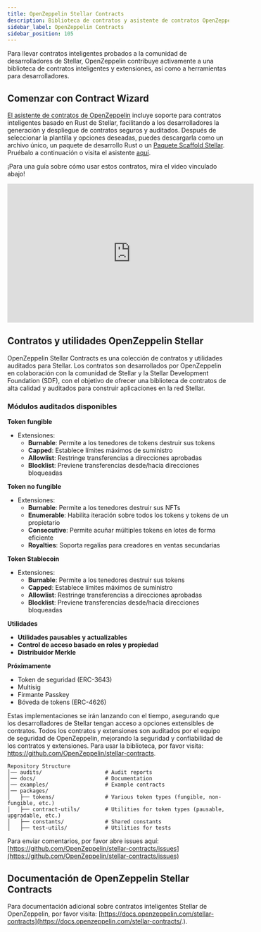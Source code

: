 ```yaml
---
title: OpenZeppelin Stellar Contracts
description: Biblioteca de contratos y asistente de contratos OpenZeppelin Stellar
sidebar_label: OpenZeppelin Contracts
sidebar_position: 105
---
```


<script async src="https://wizard.openzeppelin.com/build/embed.js"></script>

Para llevar contratos inteligentes probados a la comunidad de desarrolladores de Stellar, OpenZeppelin contribuye activamente a una biblioteca de contratos inteligentes y extensiones, así como a herramientas para desarrolladores.

## Comenzar con Contract Wizard

[El asistente de contratos de OpenZeppelin](https://wizard.openzeppelin.com/stellar) incluye soporte para contratos inteligentes basado en Rust de Stellar, facilitando a los desarrolladores la generación y despliegue de contratos seguros y auditados. Después de seleccionar la plantilla y opciones deseadas, puedes descargarla como un archivo único, un paquete de desarrollo Rust o un [Paquete Scaffold Stellar](./scaffold-stellar). Pruébalo a continuación o visita el asistente [aquí](https://wizard.openzeppelin.com/stellar).

<oz-wizard data-lang="stellar"></oz-wizard>

¡Para una guía sobre cómo usar estos contratos, mira el video vinculado abajo!

<iframe
  width="560"
  height="315"
  src="https://www.youtube.com/embed/iD7ZspsZLVo?si=TvAo70F1mA0pDWz6&amp;amp;controls=1"
  title="YouTube video player"
  frameborder="0"
  allow="accelerometer; autoplay; clipboard-write; encrypted-media; gyroscope; picture-in-picture; web-share"
  referrerpolicy="strict-origin-when-cross-origin"
  allowfullscreen
></iframe>

## Contratos y utilidades OpenZeppelin Stellar

OpenZeppelin Stellar Contracts es una colección de contratos y utilidades auditados para Stellar. Los contratos son desarrollados por OpenZeppelin en colaboración con la comunidad de Stellar y la Stellar Development Foundation (SDF), con el objetivo de ofrecer una biblioteca de contratos de alta calidad y auditados para construir aplicaciones en la red Stellar.

### Módulos auditados disponibles

**Token fungible**

- Extensiones:
  - **Burnable**: Permite a los tenedores de tokens destruir sus tokens
  - **Capped**: Establece límites máximos de suministro
  - **Allowlist**: Restringe transferencias a direcciones aprobadas
  - **Blocklist**: Previene transferencias desde/hacia direcciones bloqueadas

**Token no fungible**

- Extensiones:
  - **Burnable**: Permite a los tenedores destruir sus NFTs
  - **Enumerable**: Habilita iteración sobre todos los tokens y tokens de un propietario
  - **Consecutive**: Permite acuñar múltiples tokens en lotes de forma eficiente
  - **Royalties**: Soporta regalías para creadores en ventas secundarias

**Token Stablecoin**

- Extensiones:
  - **Burnable**: Permite a los tenedores destruir sus tokens
  - **Capped**: Establece límites máximos de suministro
  - **Allowlist**: Restringe transferencias a direcciones aprobadas
  - **Blocklist**: Previene transferencias desde/hacia direcciones bloqueadas

**Utilidades**

- **Utilidades pausables y actualizables**
- **Control de acceso basado en roles y propiedad**
- **Distribuidor Merkle**

**Próximamente**

- Token de seguridad (ERC-3643)
- Multisig
- Firmante Passkey
- Bóveda de tokens (ERC-4626)

Estas implementaciones se irán lanzando con el tiempo, asegurando que los desarrolladores de Stellar tengan acceso a opciones extensibles de contratos. Todos los contratos y extensiones son auditados por el equipo de seguridad de OpenZeppelin, mejorando la seguridad y confiabilidad de los contratos y extensiones. Para usar la biblioteca, por favor visita: https://github.com/OpenZeppelin/stellar-contracts.

```
Repository Structure
│── audits/                    # Audit reports
│── docs/                      # Documentation
│── examples/                  # Example contracts
│── packages/
│   ├── tokens/                # Various token types (fungible, non-fungible, etc.)
│   ├── contract-utils/        # Utilities for token types (pausable, upgradable, etc.)
│   ├── constants/             # Shared constants
│   ├── test-utils/            # Utilities for tests

```

Para enviar comentarios, por favor abre issues aquí: [https://github.com/OpenZeppelin/stellar-contracts/issues](https://github.com/OpenZeppelin/stellar-contracts/issues)

## Documentación de OpenZeppelin Stellar Contracts

Para documentación adicional sobre contratos inteligentes Stellar de OpenZeppelin, por favor visita: [https://docs.openzeppelin.com/stellar-contracts](https://docs.openzeppelin.com/stellar-contracts/.).
